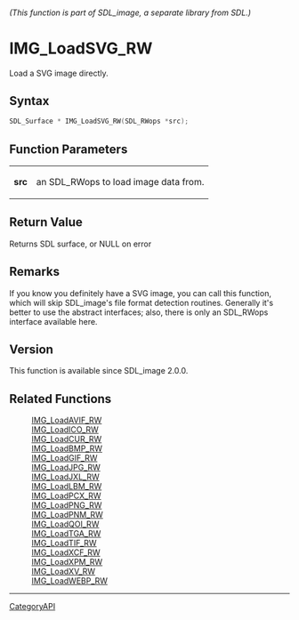 ====== (This function is part of SDL_image, a separate library from SDL.) ======
= IMG_LoadSVG_RW =

Load a SVG image directly.

== Syntax ==

<syntaxhighlight lang='c'>
SDL_Surface * IMG_LoadSVG_RW(SDL_RWops *src);
</syntaxhighlight>

== Function Parameters ==

{|
|'''src'''
|an SDL_RWops to load image data from.
|}

== Return Value ==

Returns SDL surface, or NULL on error

== Remarks ==

If you know you definitely have a SVG image, you can call this function,
which will skip SDL_image's file format detection routines. Generally it's
better to use the abstract interfaces; also, there is only an SDL_RWops
interface available here.

== Version ==

This function is available since SDL_image 2.0.0.

== Related Functions ==

:[[IMG_LoadAVIF_RW]]
:[[IMG_LoadICO_RW]]
:[[IMG_LoadCUR_RW]]
:[[IMG_LoadBMP_RW]]
:[[IMG_LoadGIF_RW]]
:[[IMG_LoadJPG_RW]]
:[[IMG_LoadJXL_RW]]
:[[IMG_LoadLBM_RW]]
:[[IMG_LoadPCX_RW]]
:[[IMG_LoadPNG_RW]]
:[[IMG_LoadPNM_RW]]
:[[IMG_LoadQOI_RW]]
:[[IMG_LoadTGA_RW]]
:[[IMG_LoadTIF_RW]]
:[[IMG_LoadXCF_RW]]
:[[IMG_LoadXPM_RW]]
:[[IMG_LoadXV_RW]]
:[[IMG_LoadWEBP_RW]]

----
[[CategoryAPI]]


